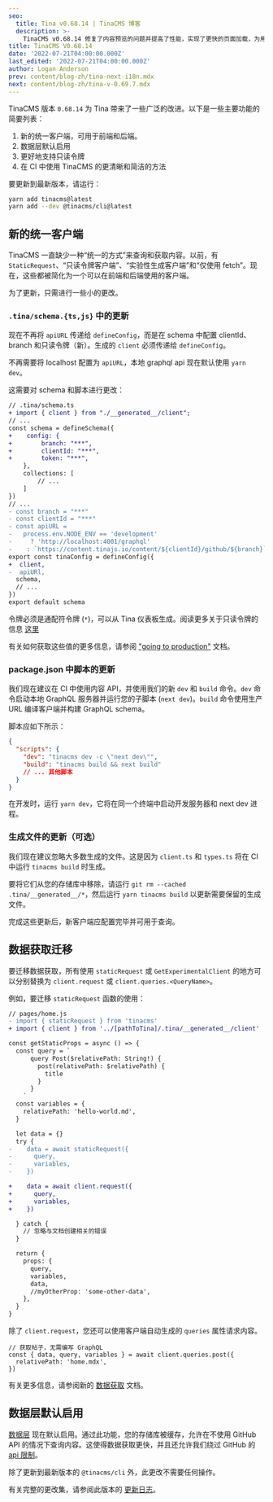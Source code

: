 ```yaml
---
seo:
  title: Tina v0.68.14 | TinaCMS 博客
  description: >-
    TinaCMS v0.68.14 修复了内容预览的问题并提高了性能，实现了更快的页面加载，为用户提供了更灵敏的体验。
title: TinaCMS V0.68.14
date: '2022-07-21T04:00:00.000Z'
last_edited: '2022-07-21T04:00:00.000Z'
author: Logan Anderson
prev: content/blog-zh/tina-next-i18n.mdx
next: content/blog-zh/tina-v-0.69.7.mdx
---
```


TinaCMS 版本 `0.68.14` 为 Tina 带来了一些广泛的改进。以下是一些主要功能的简要列表：

1. 新的统一客户端，可用于前端和后端。
2. 数据层默认启用
3. 更好地支持只读令牌
4. 在 CI 中使用 TinaCMS 的更清晰和简洁的方法

要更新到最新版本，请运行：

```bash
yarn add tinacms@latest
yarn add --dev @tinacms/cli@latest
```

## 新的统一客户端

TinaCMS 一直缺少一种“统一的方式”来查询和获取内容。以前，有 `StaticRequest`、“只读令牌客户端”、“实验性生成客户端”和“仅使用 fetch”。现在，这些都被简化为一个可以在前端和后端使用的客户端。

为了更新，只需进行一些小的更改。

### `.tina/schema.{ts,js}` 中的更新

现在不再将 `apiURL` 传递给 `defineConfig`，而是在 schema 中配置 clientId、branch 和只读令牌（新）。生成的 `client` 必须传递给 `defineConfig`。

不再需要将 localhost 配置为 `apiURL`，本地 graphql api 现在默认使用 `yarn dev`。

这需要对 schema 和脚本进行更改：

```diff
// .tina/schema.ts
+ import { client } from "./__generated__/client";
// ...
const schema = defineSchema({
+    config: {
+        branch: "***",
+        clientId: "***",
+        token: "***",
    },
    collections: [
        // ...
    ]
})
// ...
- const branch = "***"
- const clientId = "***"
- const apiURL =
-   process.env.NODE_ENV == 'development'
-     ? 'http://localhost:4001/graphql'
-    : `https://content.tinajs.io/content/${clientId}/github/${branch}`
export const tinaConfig = defineConfig({
+  client,
-  apiURl,
  schema,
  // ...
})
export default schema
```

令牌必须是通配符令牌 (`*`)，可以从 Tina 仪表板生成。阅读更多关于只读令牌的信息 [这里](https://tina.io/blog/read-only-tokens-content-anytime)

有关如何获取这些值的更多信息，请参阅 ["going to production"](/docs/tinacloud/overview/#enabling-tina-cloud-in-tinacms) 文档。

### package.json 中脚本的更新

我们现在建议在 CI 中使用内容 API，并使用我们的新 `dev` 和 `build` 命令。`dev` 命令启动本地 GraphQL 服务器并运行您的子脚本 (`next dev`)。`build` 命令使用生产 URL 编译客户端并构建 GraphQL schema。

脚本应如下所示：

```json
{
  "scripts": {
    "dev": "tinacms dev -c \"next dev\"",
    "build": "tinacms build && next build"
    // ... 其他脚本
  }
}
```

在开发时，运行 `yarn dev`，它将在同一个终端中启动开发服务器和 next dev 进程。

### 生成文件的更新（可选）

我们现在建议忽略大多数生成的文件。这是因为 `client.ts` 和 `types.ts` 将在 CI 中运行 `tinacms build` 时生成。

要将它们从您的存储库中移除，请运行 `git rm --cached .tina/__generated__/*`，然后运行 `yarn tinacms build` 以更新需要保留的生成文件。

完成这些更新后，新客户端应配置完毕并可用于查询。

## 数据获取迁移

要迁移数据获取，所有使用 `staticRequest` 或 `GetExperimentalClient` 的地方可以分别替换为 `client.request` 或 `client.queries.<QueryName>`。

例如，要迁移 `staticRequest` 函数的使用：

```diff
// pages/home.js
- import { staticRequest } from 'tinacms'
+ import { client } from '../[pathToTina]/.tina/__generated__/client'

const getStaticProps = async () => {
  const query = `
      query Post($relativePath: String!) {
        post(relativePath: $relativePath) {
          title
        }
      }
    `
  const variables = {
    relativePath: 'hello-world.md',
  }

  let data = {}
  try {
-    data = await staticRequest({
-      query,
-      variables,
-    })

+    data = await client.request({
+      query,
+      variables,
+    })

  } catch {
    // 忽略与文档创建相关的错误
  }

  return {
    props: {
      query,
      variables,
      data,
      //myOtherProp: 'some-other-data',
    },
  }
}
```

除了 `client.request`，您还可以使用客户端自动生成的 `queries` 属性请求内容。

```tsx
// 获取帖子，无需编写 GraphQL
const { data, query, variables } = await client.queries.post({
  relativePath: 'home.mdx',
})
```

有关更多信息，请参阅新的 [数据获取](/docs/features/data-fetching) 文档。

## 数据层默认启用

[数据层](/docs/reference/content-api/data-layer/) 现在默认启用。通过此功能，您的存储库被缓存，允许在不使用 GitHub API 的情况下查询内容。这使得数据获取更快，并且还允许我们绕过 GitHub 的 [api 限制](https://docs.github.com/en/developers/apps/building-github-apps/rate-limits-for-github-apps)。

除了更新到最新版本的 `@tinacms/cli` 外，此更改不需要任何操作。

有关完整的更改集，请参阅此版本的 [更新日志](https://github.com/tinacms/tinacms/pull/3041)。